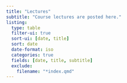 ```yaml
---
title: "Lectures"
subtitle: "Course lectures are posted here."
listing:
  type: table
  filter-ui: true
  sort-ui: [date, title]
  sort: date
  date-format: iso
  categories: true
  fields: [date, title, subtitle]
  exclude:
    filename: "*index.qmd"
---
```

